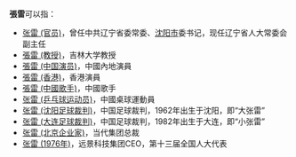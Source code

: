'''張雷'''可以指：
* [[张雷_(官员)|张雷 (官员)]]，曾任中共辽宁省委常委、[[沈阳市|沈阳市]]委书记，现任辽宁省人大常委会副主任
* [[張雷_(教授)|張雷 (教授)]]，吉林大学教授
* [[張雷_(中国演员)|張雷 (中国演员)]]，中國內地演員
* [[張雷_(香港)|張雷 (香港)]]，香港演員
* [[張雷_(中國歌手)|張雷 (中國歌手)]]，中國歌手
* [[张雷_(乒乓球运动员)|张雷 (乒乓球运动员)]]，中國桌球運動員
* [[张雷_(沈阳足球裁判)|张雷 (沈阳足球裁判)]]，中国足球裁判，1962年出生于沈阳，即“大张雷”
* [[张雷_(大连足球裁判)|张雷 (大连足球裁判)]]，中国足球裁判，1982年出生于大连，即“小张雷”
* [[张雷_(北京企业家)|张雷 (北京企业家)]]，当代集团总裁
* [[张雷_(1976年)|张雷 (1976年)]]，远景科技集团CEO，第十三届全国人大代表
{{Disambiguation|L|Cat=二字張姓人名消歧義}}
